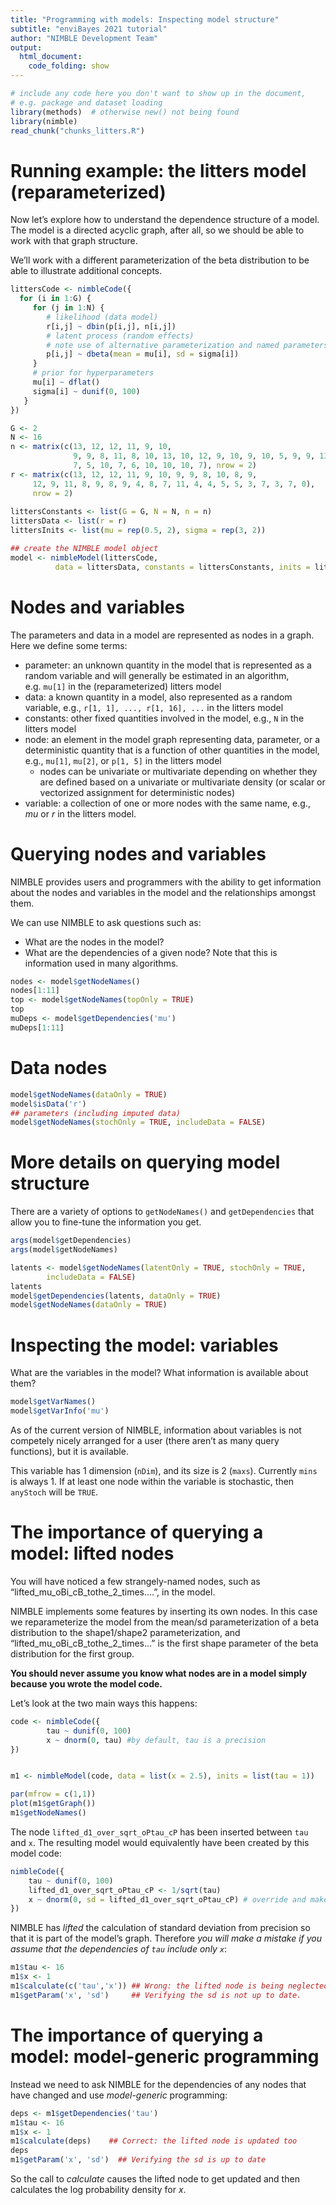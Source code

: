 ```yaml
---
title: "Programming with models: Inspecting model structure"
subtitle: "enviBayes 2021 tutorial"
author: "NIMBLE Development Team"
output:
  html_document:
    code_folding: show
---
```


```r
# include any code here you don't want to show up in the document,
# e.g. package and dataset loading
library(methods)  # otherwise new() not being found 
library(nimble)
read_chunk("chunks_litters.R")
```

# Running example: the litters model (reparameterized)

Now let's explore how to understand the dependence structure of a model. The model is a directed acyclic graph, after all, so we should be able to work with that graph structure.

We'll work with a different parameterization of the beta distribution to be able to illustrate additional concepts.

```r
littersCode <- nimbleCode({
  for (i in 1:G) {
     for (j in 1:N) {
        # likelihood (data model)
        r[i,j] ~ dbin(p[i,j], n[i,j])
        # latent process (random effects)
        # note use of alternative parameterization and named parameters
        p[i,j] ~ dbeta(mean = mu[i], sd = sigma[i])
     }
     # prior for hyperparameters
     mu[i] ~ dflat()
     sigma[i] ~ dunif(0, 100)
   }
})
```

```r
G <- 2
N <- 16
n <- matrix(c(13, 12, 12, 11, 9, 10, 
              9, 9, 8, 11, 8, 10, 13, 10, 12, 9, 10, 9, 10, 5, 9, 9, 13, 
              7, 5, 10, 7, 6, 10, 10, 10, 7), nrow = 2)
r <- matrix(c(13, 12, 12, 11, 9, 10, 9, 9, 8, 10, 8, 9, 
     12, 9, 11, 8, 9, 8, 9, 4, 8, 7, 11, 4, 4, 5, 5, 3, 7, 3, 7, 0), 
     nrow = 2)
              
littersConstants <- list(G = G, N = N, n = n)
littersData <- list(r = r)
littersInits <- list(mu = rep(0.5, 2), sigma = rep(3, 2))

## create the NIMBLE model object
model <- nimbleModel(littersCode, 
          data = littersData, constants = littersConstants, inits = littersInits)
```


# Nodes and variables

The parameters and data in a model are represented as nodes in a graph. Here we define some terms:

 - parameter: an unknown quantity in the model that is represented as a random variable and will generally be estimated in an algorithm, e.g. `mu[1]` in the (reparameterized) litters model
 - data: a known quantity in a model, also represented as a random variable, e.g., `r[1, 1], ..., r[1, 16], ...` in the litters model
 - constants: other fixed quantities involved in the model, e.g., `N` in the litters model
 - node: an element in the model graph representing data, parameter, or a deterministic quantity that is a function of other quantities in the model, e.g., `mu[1]`, `mu[2]`, or `p[1, 5]` in the litters model
     - nodes can be univariate or multivariate depending on whether they are defined based on a univariate or multivariate density (or scalar or vectorized assignment for deterministic nodes)
 - variable: a collection of one or more nodes with the same name, e.g., *mu* or *r* in the litters model. 

# Querying nodes and variables

NIMBLE provides users and programmers with the ability to get information about the nodes and variables in the model and the relationships amongst them.

We can use NIMBLE to ask questions such as:

 - What are the nodes in the model?
 - What are the dependencies of a given node? Note that this is information used in many algorithms.


```r
nodes <- model$getNodeNames()
nodes[1:11]
top <- model$getNodeNames(topOnly = TRUE)
top
muDeps <- model$getDependencies('mu')
muDeps[1:11]
```

# Data nodes

```r
model$getNodeNames(dataOnly = TRUE)
model$isData('r')
## parameters (including imputed data)
model$getNodeNames(stochOnly = TRUE, includeData = FALSE)
```

# More details on querying model structure

There are a variety of options to `getNodeNames()` and `getDependencies` that allow you to fine-tune the information you get.

```r
args(model$getDependencies)
args(model$getNodeNames)

latents <- model$getNodeNames(latentOnly = TRUE, stochOnly = TRUE,
        includeData = FALSE)
latents
model$getDependencies(latents, dataOnly = TRUE)
model$getNodeNames(dataOnly = TRUE)
```

# Inspecting the model: variables

What are the variables in the model? What information is available about them?

```r
model$getVarNames()
model$getVarInfo('mu')
```

As of the current version of NIMBLE, information about
variables is not competely nicely arranged for a user (there aren't as
many query functions), but it is available.

This variable has 1 dimension (`nDim`), and its size is 2 (`maxs`).  Currently `mins` is always 1.  If at least one node within the variable is stochastic, then `anyStoch` will be `TRUE`.


# The importance of querying a model: lifted nodes

You will have noticed a few strangely-named nodes, such as "lifted_mu_oBi_cB_tothe_2_times....", in the model.

NIMBLE implements some features by inserting its own nodes. In this case we reparameterize the model from the mean/sd parameterization of a beta distribution to the shape1/shape2 parameterization, and "lifted_mu_oBi_cB_tothe_2_times..." is the first shape parameter of the beta distribution for the first group.

**You should never assume you know what nodes are in a model simply because you wrote the model code.**

Let's look at the two main ways this happens:

```r
code <- nimbleCode({
        tau ~ dunif(0, 100)
        x ~ dnorm(0, tau) #by default, tau is a precision
})


m1 <- nimbleModel(code, data = list(x = 2.5), inits = list(tau = 1))

par(mfrow = c(1,1))
plot(m1$getGraph())
m1$getNodeNames()
```
The node `lifted_d1_over_sqrt_oPtau_cP` has been inserted between
`tau` and `x`.   The resulting model would equivalently have been
created by this model code:

```r
nimbleCode({
    tau ~ dunif(0, 100)
    lifted_d1_over_sqrt_oPtau_cP <- 1/sqrt(tau)
    x ~ dnorm(0, sd = lifted_d1_over_sqrt_oPtau_cP) # override and make 2nd arg the SD
})
```

NIMBLE has *lifted* the calculation of standard deviation from
precision so that it is part of the model's graph.  Therefore *you
will make a mistake if you assume that the dependencies of `tau`
include only `x`*:

```r
m1$tau <- 16
m1$x <- 1
m1$calculate(c('tau','x')) ## Wrong: the lifted node is being neglected
m1$getParam('x', 'sd')     ## Verifying the sd is not up to date.
```

# The importance of querying a model: model-generic programming

Instead we need to ask NIMBLE for the dependencies of any nodes that have changed and use *model-generic* programming:


```r
deps <- m1$getDependencies('tau')
m1$tau <- 16
m1$x <- 1
m1$calculate(deps)    ## Correct: the lifted node is updated too
deps
m1$getParam('x', 'sd')  ## Verifying the sd is up to date
```

So the call to *calculate* causes the lifted node to get updated and then calculates the log probability density for *x*.
